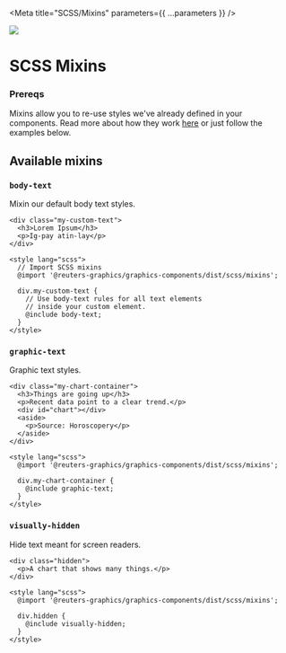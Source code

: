 
<Meta title="SCSS/Mixins" parameters={{ ...parameters }} />

![](https://graphics.thomsonreuters.com/style-assets/images/logos/reuters-graphics-logo/svg/graphics-logo-color-dark.svg)

# SCSS Mixins

### Prereqs

Mixins allow you to re-use styles we've already defined in your components. Read more about how they work [here](https://sass-lang.com/documentation/at-rules/mixin) or just follow the examples below.

## Available mixins

### `body-text`

Mixin our default body text styles.

```svelte
<div class="my-custom-text">
  <h3>Lorem Ipsum</h3>
  <p>Ig-pay atin-lay</p>
</div>

<style lang="scss">
  // Import SCSS mixins
  @import '@reuters-graphics/graphics-components/dist/scss/mixins';

  div.my-custom-text {
    // Use body-text rules for all text elements
    // inside your custom element.
    @include body-text;
  }
</style>
```

### `graphic-text`

Graphic text styles.

```svelte
<div class="my-chart-container">
  <h3>Things are going up</h3>
  <p>Recent data point to a clear trend.</p>
  <div id="chart"></div>
  <aside>
    <p>Source: Horoscopery</p>
  </aside>
</div>

<style lang="scss">
  @import '@reuters-graphics/graphics-components/dist/scss/mixins';

  div.my-chart-container {
    @include graphic-text;
  }
</style>
```

### `visually-hidden`

Hide text meant for screen readers.

```svelte
<div class="hidden">
  <p>A chart that shows many things.</p>
</div>

<style lang="scss">
  @import '@reuters-graphics/graphics-components/dist/scss/mixins';

  div.hidden {
    @include visually-hidden;
  }
</style>
```
